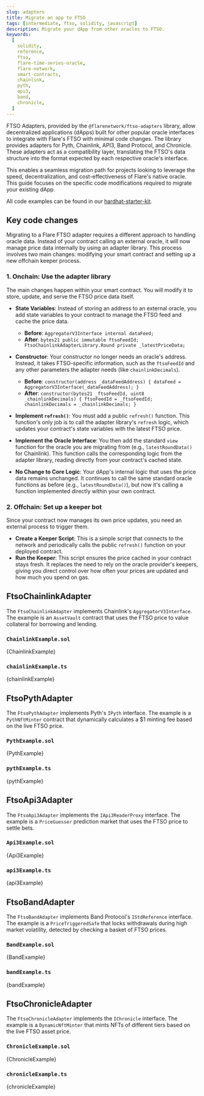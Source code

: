 ```yaml
---
slug: adapters
title: Migrate an app to FTSO
tags: [intermediate, ftso, solidity, javascript]
description: Migrate your dApp from other oracles to FTSO.
keywords:
  [
    solidity,
    reference,
    ftso,
    flare-time-series-oracle,
    flare-network,
    smart-contracts,
    chainlink,
    pyth,
    api3,
    band,
    chronicle,
  ]
---
```



FTSO Adapters, provided by the `@flarenetwork/ftso-adapters` library, allow decentralized applications (dApps) built for other popular oracle interfaces to integrate with Flare's FTSO with minimal code changes.
The library provides adapters for Pyth, Chainlink, API3, Band Protocol, and Chronicle.
These adapters act as a compatibility layer, translating the FTSO's data structure into the format expected by each respective oracle's interface.

This enables a seamless migration path for projects looking to leverage the speed, decentralization, and cost-effectiveness of Flare's native oracle.
This guide focuses on the specific code modifications required to migrate your existing dApp.

All code examples can be found in our [hardhat-starter-kit](https://github.com/flare-foundation/flare-hardhat-starter/tree/master/contracts/adapters).

## Key code changes

Migrating to a Flare FTSO adapter requires a different approach to handling oracle data. Instead of your contract calling an external oracle, it will now manage price data internally by using an adapter library.
This process involves two main changes: modifying your smart contract and setting up a new offchain keeper process.

### 1. Onchain: Use the adapter library

The main changes happen within your smart contract. You will modify it to store, update, and serve the FTSO price data itself.

- **State Variables**: Instead of storing an address to an external oracle, you add state variables to your contract to manage the FTSO feed and cache the price data.
  - **Before**: `AggregatorV3Interface internal dataFeed;`
  - **After**: `bytes21 public immutable ftsoFeedId; FtsoChainlinkAdapterLibrary.Round private _latestPriceData;`

- **Constructor**: Your constructor no longer needs an oracle's address. Instead, it takes FTSO-specific information, such as the `ftsoFeedId` and any other parameters the adapter needs (like `chainlinkDecimals`).
  - **Before**: `constructor(address _dataFeedAddress) { dataFeed = AggregatorV3Interface(_dataFeedAddress); }`
  - **After**: `constructor(bytes21 _ftsoFeedId, uint8 _chainlinkDecimals) { ftsoFeedId = _ftsoFeedId; chainlinkDecimals = _chainlinkDecimals; }`

- **Implement `refresh()`**: You must add a public `refresh()` function. This function's only job is to call the adapter library's `refresh` logic, which updates your contract's state variables with the latest FTSO price.

- **Implement the Oracle Interface**: You then add the standard `view` function for the oracle you are migrating from (e.g., `latestRoundData()` for Chainlink).
  This function calls the corresponding logic from the adapter library, reading directly from your contract's cached state.

- **No Change to Core Logic**: Your dApp's internal logic that uses the price data remains unchanged.
  It continues to call the same standard oracle functions as before (e.g., `latestRoundData()`), but now it's calling a function implemented directly within your own contract.

### 2. Offchain: Set up a keeper bot

Since your contract now manages its own price updates, you need an external process to trigger them.

- **Create a Keeper Script**: This is a simple script that connects to the network and periodically calls the public `refresh()` function on your deployed contract.
- **Run the Keeper**: This script ensures the price cached in your contract stays fresh. It replaces the need to rely on the oracle provider's keepers, giving you direct control over how often your prices are updated and how much you spend on gas.

## FtsoChainlinkAdapter

The `FtsoChainlinkAdapter` implements Chainlink's `AggregatorV3Interface`. The example is an `AssetVault` contract that uses the FTSO price to value collateral for borrowing and lending.

### `ChainlinkExample.sol`

<CodeBlock language="solidity" title="/contracts/adapters/ChainlinkExample.sol">
  {ChainlinkExample}
</CodeBlock>

### `chainlinkExample.ts`

<CodeBlock language="typescript" title="/scripts/adapters/chainlinkExample.ts">
  {chainlinkExample}
</CodeBlock>

## FtsoPythAdapter

The `FtsoPythAdapter` implements Pyth's `IPyth` interface. The example is a `PythNftMinter` contract that dynamically calculates a $1 minting fee based on the live FTSO price.

### `PythExample.sol`

<CodeBlock language="solidity" title="/contracts/adapters/PythExample.sol">
  {PythExample}
</CodeBlock>

### `pythExample.ts`

<CodeBlock language="typescript" title="/scripts/adapters/pythExample.ts">
  {pythExample}
</CodeBlock>

## FtsoApi3Adapter

The `FtsoApi3Adapter` implements the `IApi3ReaderProxy` interface. The example is a `PriceGuesser` prediction market that uses the FTSO price to settle bets.

### `Api3Example.sol`

<CodeBlock language="solidity" title="/contracts/adapters/Api3Example.sol">
  {Api3Example}
</CodeBlock>

### `api3Example.ts`

<CodeBlock language="typescript" title="/scripts/adapters/api3Example.ts">
  {api3Example}
</CodeBlock>

## FtsoBandAdapter

The `FtsoBandAdapter` implements Band Protocol's `IStdReference` interface. The example is a `PriceTriggeredSafe` that locks withdrawals during high market volatility, detected by checking a basket of FTSO prices.

### `BandExample.sol`

<CodeBlock language="solidity" title="/contracts/adapters/BandExample.sol">
  {BandExample}
</CodeBlock>

### `bandExample.ts`

<CodeBlock language="typescript" title="/scripts/adapters/bandExample.ts">
  {bandExample}
</CodeBlock>

## FtsoChronicleAdapter

The `FtsoChronicleAdapter` implements the `IChronicle` interface. The example is a `DynamicNftMinter` that mints NFTs of different tiers based on the live FTSO asset price.

### `ChronicleExample.sol`

<CodeBlock language="solidity" title="/contracts/adapters/ChronicleExample.sol">
  {ChronicleExample}
</CodeBlock>

### `chronicleExample.ts`

<CodeBlock language="typescript" title="/scripts/adapters/chronicleExample.ts">
  {chronicleExample}
</CodeBlock>
